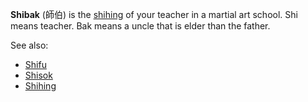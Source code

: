 '''Shibak''' (&#24107;&#20271;) is the [[shihing]] of your teacher in a martial art school.
Shi means teacher.
Bak means a uncle that is elder than the father.

See also:
*[[Shifu]]
*[[Shisok]]
*[[Shihing]]

{{stub}}